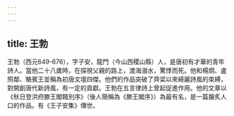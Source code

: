```yaml
---
---
---
```

title: 王勃
---



王勃（西元649-676），字子安，龍門（今山西稷山縣）人，是唐初有才華的青年詩人。當他二十八歲時，在探視父親的路上，渡海溺水，驚悸而死。他和楊烱、盧照鄰、駱賓王並稱為初唐文壇四傑。他們的作品突破了齊梁以來綺麗詩風的束縛，對開創唐代新詩風，有一定的貢獻。王勃在五言律詩上曾起促進作用。他的文章以《秋日登洪府滕王閣餞別序》（後人簡稱為《滕王閣序》）為最有名，是一篇膾炙人口的作品。有《王子安集》傳世。